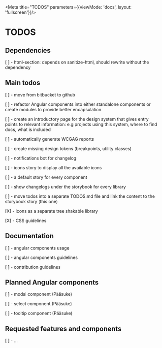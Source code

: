 
<Meta title="TODOS" parameters={{viewMode: 'docs', layout: 'fullscreen'}}/>

# TODOS

## Dependencies

[ ] -  html-section: depends on sanitize-html, should rewrite without the dependency

## Main todos

[ ] -  move from bitbucket to github

[ ] -  refactor Angular components into either standalone components or create modules to provide better encapsulation

[ ] -  create an introductory page for the design system that gives entry points to relevant information:
e.g projects using this system, where to find docs, what is included

[ ] -  automatically generate WCGAG reports

[ ] -  create missing design tokens (breakpoints, utility classes)

[ ] -  notifications bot for changelog

[ ] -  icons story to display all the available icons

[ ] -  a default story for every component

[ ] -  show changelogs under the storybook for every library

[ ] -  move todos into a separate TODOS.md file and link the content to the storybook story (this one)

[X] - icons as a separate tree shakable library

[X] - CSS guidelines

## Documentation
[ ] -  angular components usage

[ ] -  angular components guidelines

[ ] -  contribution guidelines

## Planned Angular components
[ ] -  modal component (Pääsuke)

[ ] -  select component (Pääsuke)

[ ] -  tooltip component (Pääsuke)

## Requested features and components
[ ] -  ...
